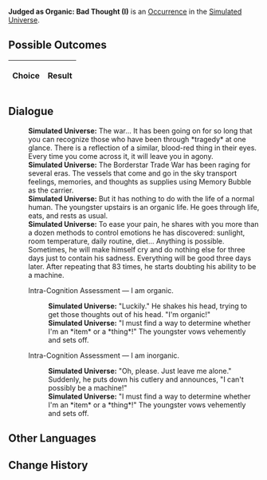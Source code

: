 {{Simulated Universe Event Infobox
|title         = Judged as Organic: Bad Thought (I)
|image         = Trailblaze Secret 7.png
|type          =
|domains_su    = 
|domains_ext   = 
|domains_swarm = 
|domains_gng   = 
|requirements  =
|prev          = {{tx}}
|next          = {{tx}}
|indexRewards  =
|characters    = 
}}
'''Judged as Organic: Bad Thought (I)''' is an [[Simulated Universe/Occurrence|Occurrence]] in the [[Simulated Universe]].

==Possible Outcomes==
{| class="article-table"
!Choice
!Result

|}

<!--
==Gameplay Notes==

-->
==Dialogue==
{{Dialogue Start}}
:'''Simulated Universe:''' The war... It has been going on for so long that you can recognize those who have been through *tragedy* at one glance. There is a reflection of a similar, blood-red thing in their eyes. Every time you come across it, it will leave you in agony.
:'''Simulated Universe:''' The Borderstar Trade War has been raging for several eras. The vessels that come and go in the sky transport feelings, memories, and thoughts as supplies using Memory Bubble as the carrier.
:'''Simulated Universe:''' But it has nothing to do with the life of a normal human. The youngster upstairs is an organic life. He goes through life, eats, and rests as usual.
:'''Simulated Universe:''' To ease your pain, he shares with you more than a dozen methods to control emotions he has discovered: sunlight, room temperature, daily routine, diet... Anything is possible. Sometimes, he will make himself cry and do nothing else for three days just to contain his sadness. Everything will be good three days later. After repeating that 83 times, he starts doubting his ability to be a machine.
:{{DIcon|Arrow}} Intra-Cognition Assessment &mdash; I am organic.
::'''Simulated Universe:''' "Luckily." He shakes his head, trying to get those thoughts out of his head. "I'm organic!"
::'''Simulated Universe:''' "I must find a way to determine whether I'm an *item* or a *thing*!" The youngster vows vehemently and sets off.
:{{DIcon|Arrow}} Intra-Cognition Assessment &mdash; I am inorganic.
::'''Simulated Universe:''' "Oh, please. Just leave me alone." Suddenly, he puts down his cutlery and announces, "I can't possibly be a machine!"
::'''Simulated Universe:''' "I must find a way to determine whether I'm an *item* or a *thing*!" The youngster vows vehemently and sets off.
{{Dialogue End}}

==Other Languages==
{{Other Languages
|en   = Judged as Organic: Bad Thought (I)
|zhs  = 判定有机：「不好念头」•其一
|zht  = 判定有機：「不好念頭」•其一
|ja   = {{Rubi|有機判定|ゆうきはんてい}}：「よからぬ{{Rubi|考|かんが}}え」・その1
|ko   = 유기 판단: 「나쁜 생각」•1
|es   = Declarado orgánico: malos pensamientos I
|fr   = Jugé organique : Mauvaises pensées (I)
|ru   = Установленный органик: Дурная мысль I
|th   = ตัดสินอินทรีย์: "ความคิดไม่ดีไม่งาม" (1)
|vi   = Phát Xét Hữu Cơ: Suy Nghĩ Tồi Tệ 1
|de   = Organische Einstufung: Schlechter Gedanke (I)
|id   = Dinilai Organik: "Pikiran Buruk" (1)
|pt   = Julgado como Orgânico: Pensamentos Negativos (I)
}}

==Change History==
{{Change History|1.0}}
